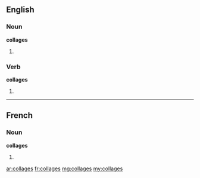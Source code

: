 ==English==

===Noun===
'''collages'''

# {{plural of|[[collage]]}}

===Verb===
'''collages'''

# {{third-person singular of|[[collage]]}}

----

==French==

===Noun===
'''collages''' {{m}}

# {{plural of|[[collage]]|lang=fr}}

[[ar:collages]]
[[fr:collages]]
[[mg:collages]]
[[my:collages]]